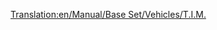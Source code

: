 [[Translation:en/Manual/Base Set/Vehicles/T.I.M.]]
{{it/Treni|Image=[[File:en/Tim.png]]
|Name="T.I.M."
|Cost=€ 93.750
|Speed=241 km/h (150 mph)
|Weight=180 t
|Power=7.097 hp (5.220 kW)
|Annual=€ 6.750
|Designed=1984
|Lifespan=25
|Capacity=N/A
|Description=Questa è una locomotiva a doppia testa, capace di raggiungere ben 64 km orari in più della  seconda migliore opzione, la [[en/Manual/Base Set/Vehicles/SH "40"]]. C'è una sola locomotiva elettrica più veloce: la [[it/Manual/Base Set/Vehicles/AsiaStar| "AsiaStar"]].
|Real-life=questa è la Transport Tycoon equivalente del primo modello francese di [http://en.wikipedia.org/wiki/TGV TGV] (Train à Grande Vitesse).
}}